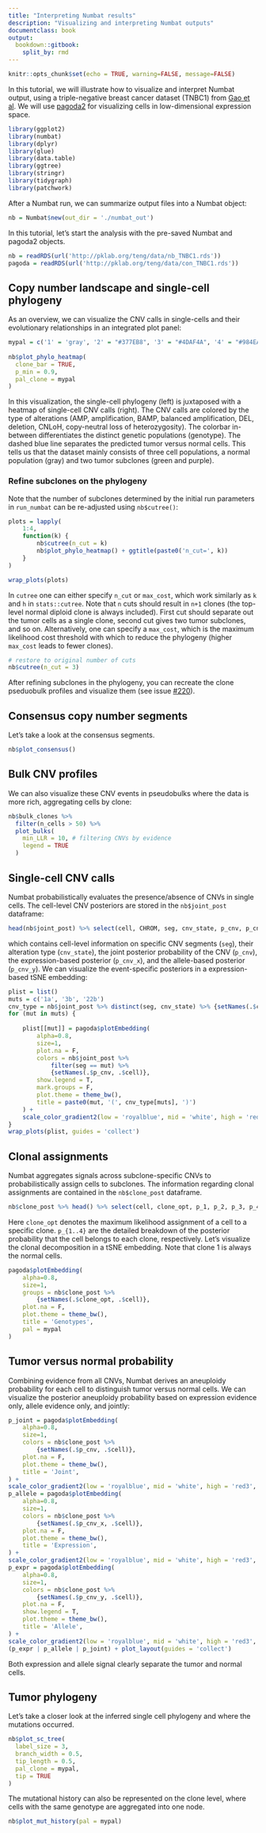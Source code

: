 ```yaml
---
title: "Interpreting Numbat results"
description: "Visualizing and interpreting Numbat outputs"
documentclass: book
output:
  bookdown::gitbook:
    split_by: rmd
---
```


```r
knitr::opts_chunk$set(echo = TRUE, warning=FALSE, message=FALSE)
```

In this tutorial, we will illustrate how to visualize and interpret Numbat output, using a triple-negative breast cancer dataset (TNBC1) from [Gao et al](https://www.nature.com/articles/s41587-020-00795-2). We will use [pagoda2](https://github.com/kharchenkolab/pagoda2) for visualizing cells in low-dimensional expression space.

```r
library(ggplot2)
library(numbat)
library(dplyr)
library(glue)
library(data.table)
library(ggtree)
library(stringr)
library(tidygraph)
library(patchwork)
```

After a Numbat run, we can summarize output files into a Numbat object:
```r
nb = Numbat$new(out_dir = './numbat_out')
```
In this tutorial, let's start the analysis with the pre-saved Numbat and pagoda2 objects.
```r
nb = readRDS(url('http://pklab.org/teng/data/nb_TNBC1.rds'))
pagoda = readRDS(url('http://pklab.org/teng/data/con_TNBC1.rds'))
```

## Copy number landscape and single-cell phylogeny
As an overview, we can visualize the CNV calls in single-cells and their evolutionary relationships in an integrated plot panel:
```r
mypal = c('1' = 'gray', '2' = "#377EB8", '3' = "#4DAF4A", '4' = "#984EA3")
  
nb$plot_phylo_heatmap(
  clone_bar = TRUE, 
  p_min = 0.9,
  pal_clone = mypal
)
```
In this visualization, the single-cell phylogeny (left) is juxtaposed with a heatmap of single-cell CNV calls (right). The CNV calls are colored by the type of alterations (AMP, amplification, BAMP, balanced amplification, DEL, deletion, CNLoH, copy-neutral loss of heterozygosity). The colorbar in-between differentiates the distinct genetic populations (genotype). The dashed blue line separates the predicted tumor versus normal cells. This tells us that the dataset mainly consists of three cell populations, a normal population (gray) and two tumor subclones (green and purple). 

### Refine subclones on the phylogeny
Note that the number of subclones determined by the initial run parameters in `run_numbat` can be re-adjusted using `nb$cutree()`:

```r
plots = lapply(
    1:4,
    function(k) {
        nb$cutree(n_cut = k)
        nb$plot_phylo_heatmap() + ggtitle(paste0('n_cut=', k))
    }
)
```
```r
wrap_plots(plots)
```

In `cutree` one can either specify `n_cut` or `max_cost`, which work similarly as `k` and `h` in `stats::cutree`. Note that `n` cuts should result in `n+1` clones (the top-level normal diploid clone is always included). First cut should separate out the tumor cells as a single clone, second cut gives two tumor subclones, and so on. Alternatively, one can specify a `max_cost`, which is the maximum likelihood cost threshold with which to reduce the phylogeny (higher `max_cost` leads to fewer clones).

```r
# restore to original number of cuts
nb$cutree(n_cut = 3)
```
After refining subclones in the phylogeny, you can recreate the clone pseduobulk profiles and visualize them (see issue [#220](https://github.com/kharchenkolab/numbat/issues/220)). 

## Consensus copy number segments
Let's take a look at the consensus segments.
```r
nb$plot_consensus()
```

## Bulk CNV profiles
We can also visualize these CNV events in pseudobulks where the data is more rich, aggregating cells by clone:
```r
nb$bulk_clones %>% 
  filter(n_cells > 50) %>%
  plot_bulks(
    min_LLR = 10, # filtering CNVs by evidence
    legend = TRUE
  )
```

## Single-cell CNV calls
Numbat probabilistically evaluates the presence/absence of CNVs in single cells. The cell-level CNV posteriors are stored in the `nb$joint_post` dataframe:
```r
head(nb$joint_post) %>% select(cell, CHROM, seg, cnv_state, p_cnv, p_cnv_x, p_cnv_y)
```
which contains cell-level information on specific CNV segments (`seg`), their alteration type (`cnv_state`), the joint posterior probability of the CNV (`p_cnv`), the expression-based posterior (`p_cnv_x`), and the allele-based posterior (`p_cnv_y`). We can visualize the event-specific posteriors in a expression-based tSNE embedding:
```r
plist = list()
muts = c('1a', '3b', '22b')
cnv_type = nb$joint_post %>% distinct(seg, cnv_state) %>% {setNames(.$cnv_state, .$seg)}
for (mut in muts) {
    
    plist[[mut]] = pagoda$plotEmbedding(
        alpha=0.8,
        size=1, 
        plot.na = F, 
        colors = nb$joint_post %>%
            filter(seg == mut) %>%
            {setNames(.$p_cnv, .$cell)},
        show.legend = T,
        mark.groups = F,
        plot.theme = theme_bw(),
        title = paste0(mut, '(', cnv_type[muts], ')')
    ) +
    scale_color_gradient2(low = 'royalblue', mid = 'white', high = 'red3', midpoint = 0.5, limits = c(0,1), name = 'Posterior')
}
wrap_plots(plist, guides = 'collect')
```

## Clonal assignments
Numbat aggregates signals across subclone-specific CNVs to probabilistically assign cells to subclones. The information regarding clonal assignments are contained in the `nb$clone_post` dataframe.
```r
nb$clone_post %>% head() %>% select(cell, clone_opt, p_1, p_2, p_3, p_4)
```
Here `clone_opt` denotes the maximum likelihood assignment of a cell to a specific clone. `p_{1..4}` are the detailed breakdown of the posterior probability that the cell belongs to each clone, respectively. Let's visualize the clonal decomposition in a tSNE embedding. Note that clone 1 is always the normal cells.
```r
pagoda$plotEmbedding(
    alpha=0.8,
    size=1, 
    groups = nb$clone_post %>%
        {setNames(.$clone_opt, .$cell)},
    plot.na = F,
    plot.theme = theme_bw(),
    title = 'Genotypes',
    pal = mypal
)
```

## Tumor versus normal probability
Combining evidence from all CNVs, Numbat derives an aneuploidy probability for each cell to distinguish tumor versus normal cells. We can visualize the posterior aneuploidy probability based on expression evidence only, allele evidence only, and jointly:
```r
p_joint = pagoda$plotEmbedding(
    alpha=0.8,
    size=1, 
    colors = nb$clone_post %>%
        {setNames(.$p_cnv, .$cell)},
    plot.na = F,
    plot.theme = theme_bw(),
    title = 'Joint',
) +
scale_color_gradient2(low = 'royalblue', mid = 'white', high = 'red3', midpoint = 0.5, name = 'Posterior')
p_allele = pagoda$plotEmbedding(
    alpha=0.8,
    size=1, 
    colors = nb$clone_post %>%
        {setNames(.$p_cnv_x, .$cell)},
    plot.na = F,
    plot.theme = theme_bw(),
    title = 'Expression',
) +
scale_color_gradient2(low = 'royalblue', mid = 'white', high = 'red3', midpoint = 0.5, name = 'Posterior')
p_expr = pagoda$plotEmbedding(
    alpha=0.8,
    size=1, 
    colors = nb$clone_post %>%
        {setNames(.$p_cnv_y, .$cell)},
    plot.na = F,
    show.legend = T,
    plot.theme = theme_bw(),
    title = 'Allele',
) +
scale_color_gradient2(low = 'royalblue', mid = 'white', high = 'red3', midpoint = 0.5, name = 'Posterior')
(p_expr | p_allele | p_joint) + plot_layout(guides = 'collect')
```
Both expression and allele signal clearly separate the tumor and normal cells.

## Tumor phylogeny
Let's take a closer look at the inferred single cell phylogeny and where the mutations occurred.
```r
nb$plot_sc_tree(
  label_size = 3, 
  branch_width = 0.5, 
  tip_length = 0.5,
  pal_clone = mypal, 
  tip = TRUE
)
```
The mutational history can also be represented on the clone level, where cells with the same genotype are aggregated into one node.
```r
nb$plot_mut_history(pal = mypal)
```